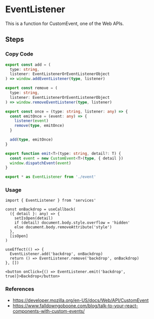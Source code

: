 
<BackTop />

# EventListener

This is a function for CustomEvent, one of the Web APIs.

## Steps

<div className='steps'>

### Copy Code

```ts filename="services/event/index.ts"
export const add = (
  type: string,
  listener: EventListenerOrEventListenerObject
) => window.addEventListener(type, listener)

export const remove = (
  type: string,
  listener: EventListenerOrEventListenerObject
) => window.removeEventListener(type, listener)

export const once = (type: string, listener: any) => {
  const emitOnce = (event: any) => {
    listener(event)
    remove(type, emitOnce)
  }

  add(type, emitOnce)
}

export function emit<T>(type: string, detail?: T) {
  const event = new CustomEvent<T>(type, { detail })
  window.dispatchEvent(event)
}
```

```ts filename="services/index.ts"
export * as EventListener from './event'
```

### Usage

```tsx filename="containers/Backdrop/index.tsx"
import { EventListener } from 'services'

const onBackdrop = useCallback(
  ({ detail }: any) => {
    setIsOpen(detail)
    if (detail) document.body.style.overflow = 'hidden'
    else document.body.removeAttribute('style')
  },
  [isOpen]
)

useEffect(() => {
  EventListener.add('backdrop', onBackdrop)
  return () => EventListener.remove('backdrop', onBackdrop)
}, [])

<button onClick={() => EventListener.emit('backdrop', true)}>Backdrop</button>
```

</div>

### References

- https://developer.mozilla.org/en-US/docs/Web/API/CustomEvent
- https://www.falldowngoboone.com/blog/talk-to-your-react-components-with-custom-events/

<Comment />
